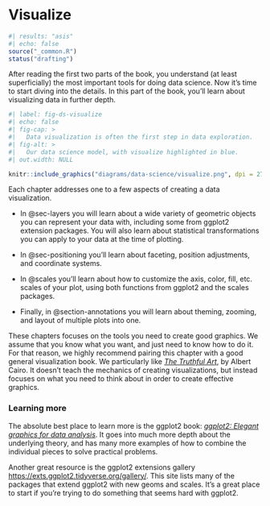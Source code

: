 # Visualize {#sec-visualize .unnumbered}

```r
#| results: "asis"
#| echo: false
source("_common.R")
status("drafting")
```

After reading the first two parts of the book, you understand (at least superficially) the most important tools for doing data science.
Now it's time to start diving into the details.
In this part of the book, you'll learn about visualizing data in further depth.

```r
#| label: fig-ds-visualize
#| echo: false
#| fig-cap: >
#|   Data visualization is often the first step in data exploration.
#| fig-alt: >
#|   Our data science model, with visualize highlighted in blue.
#| out.width: NULL

knitr::include_graphics("diagrams/data-science/visualize.png", dpi = 270)
```

Each chapter addresses one to a few aspects of creating a data visualization.

-   In @sec-layers you will learn about a wide variety of geometric objects you can represent your data with, including some from ggplot2 extension packages.
    You will also learn about statistical transformations you can apply to your data at the time of plotting.

-   In @sec-positioning you'll learn about faceting, position adjustments, and coordinate systems.

-   In @scales you'll learn about how to customize the axis, color, fill, etc. scales of your plot, using both functions from ggplot2 and the scales packages.

-   Finally, in @section-annotations you will learn about theming, zooming, and layout of multiple plots into one.

These chapters focuses on the tools you need to create good graphics.
We assume that you know what you want, and just need to know how to do it.
For that reason, we highly recommend pairing this chapter with a good general visualization book.
We particularly like [*The Truthful Art*](https://www.amazon.com/gp/product/0321934075/), by Albert Cairo.
It doesn't teach the mechanics of creating visualizations, but instead focuses on what you need to think about in order to create effective graphics.

### Learning more

The absolute best place to learn more is the ggplot2 book: [*ggplot2: Elegant graphics for data analysis*](https://ggplot2-book.org/).
It goes into much more depth about the underlying theory, and has many more examples of how to combine the individual pieces to solve practical problems.

Another great resource is the ggplot2 extensions gallery <https://exts.ggplot2.tidyverse.org/gallery/>.
This site lists many of the packages that extend ggplot2 with new geoms and scales.
It's a great place to start if you're trying to do something that seems hard with ggplot2.
